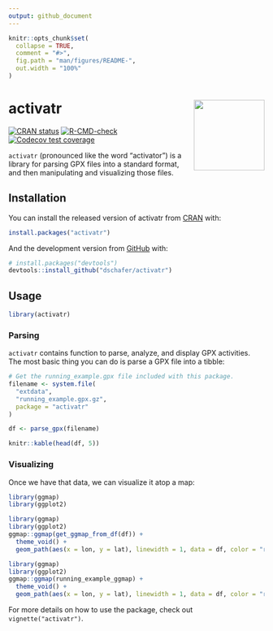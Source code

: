 ```yaml
---
output: github_document
---
```


<!-- README.md is generated from README.Rmd. Please edit that file -->

```r
knitr::opts_chunk$set(
  collapse = TRUE,
  comment = "#>",
  fig.path = "man/figures/README-",
  out.width = "100%"
)
```

# activatr <a href="https://dschafer.github.io/activatr/"><img src="man/figures/logo.png" align="right" height="139" /></a>

<!-- badges: start -->
[![CRAN status](https://www.r-pkg.org/badges/version/activatr)](https://cran.r-project.org/package=activatr)
[![R-CMD-check](https://github.com/dschafer/activatr/workflows/R-CMD-check/badge.svg)](https://github.com/dschafer/activatr/actions)
[![Codecov test coverage](https://codecov.io/gh/dschafer/activatr/branch/master/graph/badge.svg)](https://app.codecov.io/gh/dschafer/activatr?branch=master)
<!-- badges: end -->

`activatr` (pronounced like the word "activator") is a library for parsing GPX files into a standard format, and then manipulating and visualizing those files.

## Installation

You can install the released version of activatr from [CRAN](https://CRAN.R-project.org) with:

```r
install.packages("activatr")
```

And the development version from [GitHub](https://github.com/) with:

```r
# install.packages("devtools")
devtools::install_github("dschafer/activatr")
```

## Usage

```r
library(activatr)
```

### Parsing

`activatr` contains function to parse, analyze, and display GPX activities. The most basic thing you can do is parse a GPX file into a tibble:

```r
# Get the running_example.gpx file included with this package.
filename <- system.file(
  "extdata",
  "running_example.gpx.gz",
  package = "activatr"
)

df <- parse_gpx(filename)
```

```r
knitr::kable(head(df, 5))
```

### Visualizing

Once we have that data, we can visualize it atop a map:

```r
library(ggmap)
library(ggplot2)
```

```r
library(ggmap)
library(ggplot2)
ggmap::ggmap(get_ggmap_from_df(df)) +
  theme_void() +
  geom_path(aes(x = lon, y = lat), linewidth = 1, data = df, color = "red")
```

```r
library(ggmap)
library(ggplot2)
ggmap::ggmap(running_example_ggmap) +
  theme_void() +
  geom_path(aes(x = lon, y = lat), linewidth = 1, data = df, color = "red")
```

For more details on how to use the package, check out `vignette("activatr")`.
